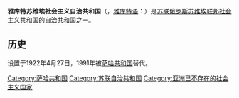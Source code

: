 {{Infobox former country
|native_name={{lang|sah|Саха автономнай сэбиэскэй социалистическэй республиката}}<small>（[[雅库特语|雅库特语]]）</small><br/>{{lang|ru|Якутская Автономная Советская Социалистическая Республика}}<small>（[[俄语|俄语]]）</small>
|conventional_long_name=雅库特苏维埃社会主义自治共和国
|common_name=雅库特
|continent=欧亚大陆东部
|empire= 苏联
|status_text=[[苏联|苏联]]的[[自治共和国|自治共和国]]
|government=社会主义共和国
|capital=[[雅库茨克|雅库茨克]]
|year_start=1922年
|year_end=1991年
|image_flag=Flag of Yakut ASSR (1982).svg
|image_coat=Emblem of the Yakut ASSR.svg
|image_map=Map of Russia - Sakha (Yakutia).svg
|p1 = 俄罗斯帝国
|flag_p1 = Flag of Russia.svg
|s1 = 萨哈共和国
|flag_s1 = Flag of Sakha.svg
}}
'''雅库特苏维埃社会主义自治共和国'''（{{lang-ru|Якутская Автономная Советская Социалистическая Республика}}，[[雅库特语|雅库特语]]：{{lang|sah|Саха автономнай сэбиэскэй социалистическэй республиката}}）是[[苏联|苏联]][[俄罗斯苏维埃联邦社会主义共和国|俄罗斯苏维埃联邦社会主义共和国]]的[[自治共和国|自治共和国]]之一。

== 历史 ==

设置于1922年4月27日，1991年被[[萨哈共和国|萨哈共和国]]替代。

{{Autonomous republics of the Soviet Union}}

[[Category:萨哈共和国|Category:萨哈共和国]]
[[Category:苏联自治共和国|Category:苏联自治共和国]]
[[Category:亚洲已不存在的社会主义国家|Category:亚洲已不存在的社会主义国家]]
